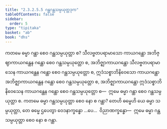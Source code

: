 ```yaml
---
title: "2.3.2.5.5 ဂန္ထဂန္ထသမ္ပယုတ္တဒုက"
tableOfContents: false
sidebar:
  order: 5
type: "tipitaka"
basket: "ab"
book: "dhs"
---
```



<DynamicBreadcrumb />

<Division number="1152" book="dhs">

<Paragraph number="1846" book="dhs">
ကတမေ ဓမ္မာ ဂန္ထာ စေဝ ဂန္ထသမ္ပယုတ္တာ စ? သီလဗ္ဗတပရာမာသော ကာယဂန္ထော အဘိဇ္ဈာကာယဂန္ထေန ဂန္ထော စေဝ ဂန္ထသမ္ပယုတ္တော စ, အဘိဇ္ဈာကာယဂန္ထော သီလဗ္ဗတပရာမာသေန ကာယဂန္ထေန ဂန္ထော စေဝ ဂန္ထသမ္ပယုတ္တော စ, ဣဒံသစ္စာဘိနိဝေသော ကာယဂန္ထော အဘိဇ္ဈာကာယဂန္ထေန ဂန္ထော စေဝ ဂန္ထသမ္ပယုတ္တော စ, အဘိဇ္ဈာကာယဂန္ထော ဣဒံသစ္စာဘိနိဝေသေန ကာယဂန္ထေန ဂန္ထော စေဝ ဂန္ထသမ္ပယုတ္တော စ—  ဣမေ ဓမ္မာ ဂန္ထာ စေဝ ဂန္ထသမ္ပယုတ္တာ စ.
</Paragraph>

</Division>
<Division number="1153" book="dhs">

<Paragraph number="1847" book="dhs">
ကတမေ ဓမ္မာ ဂန္ထသမ္ပယုတ္တာ စေဝ နော စ ဂန္ထာ? တေဟိ ဓမ္မေဟိ ယေ ဓမ္မာ သမ္ပယုတ္တာ, တေ ဓမ္မေ ဌပေတွာ ဝေဒနာက္ခန္ဓော …ပေ…  ဝိညာဏက္ခန္ဓော—  ဣမေ ဓမ္မာ ဂန္ထသမ္ပယုတ္တာ စေဝ နော စ ဂန္ထာ.
</Paragraph>
</Division>